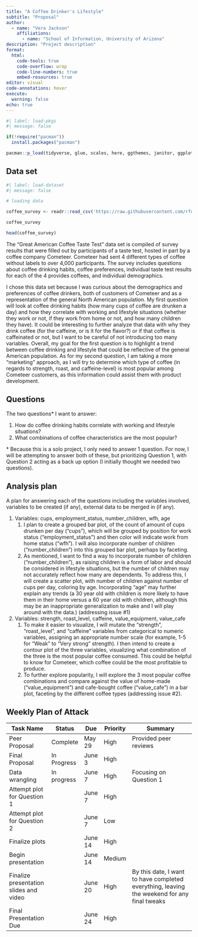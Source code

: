 ```yaml
---
title: "A Coffee Drinker's Lifestyle"
subtitle: "Proposal"
author: 
  - name: "Vera Jackson"
    affiliations:
      - name: "School of Information, University of Arizona"
description: "Project description"
format:
  html:
    code-tools: true
    code-overflow: wrap
    code-line-numbers: true
    embed-resources: true
editor: visual
code-annotations: hover
execute:
  warning: false
echo: true
---
```


```r
#| label: load-pkgs
#| message: false

if(!require("pacman"))
  install.packages("pacman")

pacman::p_load(tidyverse, glue, scales, here, ggthemes, janitor, ggplot2, readr)
```

## Data set

```r
#| label: load-dataset
#| message: false

# loading data

coffee_survey <- readr::read_csv('https://raw.githubusercontent.com/rfordatascience/tidytuesday/master/data/2024/2024-05-14/coffee_survey.csv')

coffee_survey

head(coffee_survey)

```

The "Great American Coffee Taste Test" data set is compiled of survey results that were filled out by participants of a taste test, hosted in part by a coffee company Cometeer. Cometeer had sent 4 different types of coffee without labels to over 4,000 participants. The survey includes questions about coffee drinking habits, coffee preferences, individual taste test results for each of the 4 provides coffees, and individual demographics.

I chose this data set because I was curious about the demographics and preferences of coffee drinkers, both of customers of Cometeer and as a representation of the general North American population. My first question will look at coffee drinking habits (how many cups of coffee are drunken a day) and how they correlate with working and lifestyle situations (whether they work or not, if they work from home or not, and how many children they have). It could be interesting to further analyze that data with why they drink coffee (for the caffeine, or is it for the flavor?) or if that coffee is caffeinated or not, but I want to be careful of not introducing too many variables. Overall, my goal for the first question is to highlight a trend between coffee drinking and lifestyle that could be reflective of the general American population. As for my second question, I am taking a more "marketing" approach, as I will try to determine which type of coffee (in regards to strength, roast, and caffeine-level) is most popular among Cometeer customers, as this information could assist them with product development.

## Questions

The two questions\* I want to answer:

1.  How do coffee drinking habits correlate with working and lifestyle situations?
2.  What combinations of coffee characteristics are the most popular?

\* Because this is a solo project, I only need to answer 1 question. For now, I will be attempting to answer both of these, but prioritizing Question 1, with Question 2 acting as a back up option (I initially thought we needed two questions).

## Analysis plan

A plan for answering each of the questions including the variables involved, variables to be created (if any), external data to be merged in (if any).

1.  Variables: cups, employment_status, number_children, wfh, age
    1.  I plan to create a grouped bar plot, of the count of amount of cups drunken per day ("cups"), which will be grouped by position for work status ("employment_status") and then color will indicate work from home status ("wfh"). I will also incorporate number of children ("number_children") into this grouped bar plot, perhaps by faceting.
    2.  As mentioned, I want to find a way to incorporate number of children ("number_children"), as raising children is a form of labor and should be considered in lifestyle situations, but the number of children may not accurately reflect how many are dependents. To address this, I will create a scatter plot, with number of children against number of cups per day, coloring by age. Incorporating "age" may further explain any trends (a 30 year old with children is more likely to have them in their home versus a 60 year old with children, although this may be an inappropriate generalization to make and I will play around with the data.) (addressing issue #1)
2.  Variables: strength, roast_level, caffeine, value_equipment, value_cafe
    1.  To make it easier to visualize, I will mutate the "strength", "roast_level", and "caffeine" variables from categorical to numeric variables, assigning an appropriate number scale (for example, 1-5 for "Weak" to "Very strong" strength). I then intend to create a contour plot of the three variables, visualizing what combination of the three is the most popular coffee consumed. This could be helpful to know for Cometeer, which coffee could be the most profitable to produce.
    2.  To further explore popularity, I will explore the 3 most popular coffee combinations and compare against the value of home-made ("value_equipment") and cafe-bought coffee ("value_cafe") in a bar plot, faceting by the different coffee types (addressing issue #2).

## Weekly Plan of Attack

| Task Name                              | Status      | Due     | Priority | Summary                                                                                     |
|----------------------------------------|-------------|---------|----------|---------------------------------------------------------------------------------------------|
| Peer Proposal                          | Complete    | May 29  | High     | Provided peer reviews                                                                       |
| Final Proposal                         | In Progress | June 3  | High     |                                                                                             |
| Data wrangling                         | In progress | June 7  | High     | Focusing on Question 1                                                                      |
| Attempt plot for Question 1            |             | June 7  | High     |                                                                                             |
| Attempt plot for Question 2            |             | June 7  | Low      |                                                                                             |
| Finalize plots                         |             | June 14 | High     |                                                                                             |
| Begin presentation                     |             | June 14 | Medium   |                                                                                             |
| Finalize presentation slides and video |             | June 20 | High     | By this date, I want to have completed everything, leaving the weekend for any final tweaks |
| Final Presentation Due                 |             | June 24 | High     |                                                                                             |
